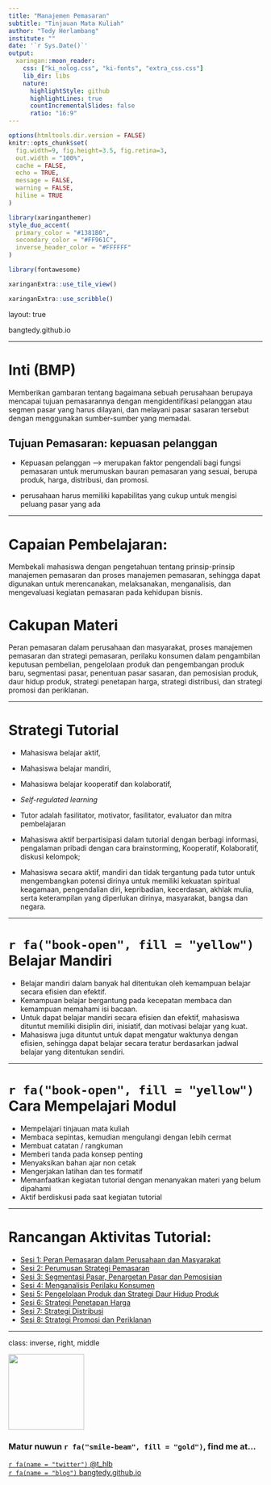 ```yaml
---
title: "Manajemen Pemasaran"
subtitle: "Tinjauan Mata Kuliah"
author: "Tedy Herlambang"
institute: ""
date: '`r Sys.Date()`'
output:
  xaringan::moon_reader:
    css: ["ki_nolog.css", "ki-fonts", "extra_css.css"]
    lib_dir: libs
    nature:
      highlightStyle: github
      highlightLines: true
      countIncrementalSlides: false
      ratio: "16:9"
---
```


```r
options(htmltools.dir.version = FALSE)
knitr::opts_chunk$set(
  fig.width=9, fig.height=3.5, fig.retina=3,
  out.width = "100%",
  cache = FALSE,
  echo = TRUE,
  message = FALSE, 
  warning = FALSE,
  hiline = TRUE
)
```

```r
library(xaringanthemer)
style_duo_accent(
  primary_color = "#1381B0",
  secondary_color = "#FF961C",
  inverse_header_color = "#FFFFFF"
)
```

```r
library(fontawesome)
```

```r
xaringanExtra::use_tile_view()
```

```r
xaringanExtra::use_scribble()
```
layout: true

<div class="my-footer"><span>bangtedy.github.io</span></div>

<!-- this adds the link footer to all slides, depends on my-footer class in css-->

---

# Inti (BMP)

Memberikan gambaran tentang bagaimana sebuah perusahaan berupaya mencapai tujuan pemasarannya dengan mengidentifikasi pelanggan atau segmen pasar yang harus dilayani, dan melayani pasar sasaran tersebut dengan menggunakan sumber-sumber yang memadai. 

## Tujuan Pemasaran: kepuasan pelanggan

- Kepuasan pelanggan --> merupakan faktor pengendali bagi fungsi pemasaran untuk merumuskan bauran pemasaran yang sesuai, berupa produk, harga, distribusi, dan promosi.

- perusahaan harus memiliki kapabilitas yang cukup untuk mengisi peluang pasar yang ada

---

# Capaian Pembelajaran:

Membekali mahasiswa dengan pengetahuan tentang prinsip-prinsip manajemen pemasaran dan proses manajemen pemasaran, sehingga dapat digunakan untuk merencanakan, melaksanakan, menganalisis, dan mengevaluasi kegiatan pemasaran pada kehidupan bisnis. 

# Cakupan Materi

Peran pemasaran dalam perusahaan dan masyarakat, proses manajemen pemasaran dan strategi pemasaran, perilaku konsumen dalam pengambilan keputusan pembelian, pengelolaan produk dan pengembangan produk baru, segmentasi pasar, penentuan pasar sasaran, dan pemosisian produk, daur hidup produk, strategi penetapan harga, strategi distribusi, dan strategi promosi dan periklanan. 

---

# Strategi Tutorial
- Mahasiswa belajar aktif, 
- Mahasiswa belajar mandiri, 
- Mahasiswa belajar kooperatif dan kolaboratif, 
- *Self-regulated learning*
- Tutor adalah fasilitator, motivator, fasilitator, evaluator dan mitra pembelajaran
- Mahasiswa aktif berpartisipasi dalam tutorial dengan berbagi informasi, pengalaman pribadi dengan cara brainstorming, Kooperatif, Kolaboratif, diskusi kelompok;

- Mahasiswa secara aktif, mandiri dan tidak tergantung pada tutor untuk mengembangkan potensi dirinya untuk memiliki kekuatan spiritual keagamaan, pengendalian diri, kepribadian, kecerdasan, akhlak mulia, serta keterampilan yang diperlukan dirinya, masyarakat, bangsa dan negara. 

---

# `r fa("book-open", fill = "yellow")` Belajar Mandiri
- Belajar mandiri dalam banyak hal ditentukan oleh kemampuan belajar secara efisien dan efektif. 
- Kemampuan belajar bergantung pada kecepatan membaca dan kemampuan memahami isi bacaan. 
- Untuk dapat belajar mandiri secara efisien dan efektif, mahasiswa dituntut memiliki disiplin diri, inisiatif, dan motivasi belajar yang kuat.
- Mahasiswa juga dituntut untuk dapat mengatur waktunya dengan efisien, sehingga dapat belajar secara teratur berdasarkan jadwal belajar yang ditentukan sendiri.

---

# `r fa("book-open", fill = "yellow")` Cara Mempelajari Modul
- Mempelajari tinjauan mata kuliah
- Membaca sepintas, kemudian mengulangi dengan lebih cermat
- Membuat catatan / rangkuman 
- Memberi tanda pada konsep penting 
- Menyaksikan bahan ajar non cetak
- Mengerjakan latihan dan  tes formatif
- Memanfaatkan kegiatan tutorial dengan menanyakan materi yang belum dipahami
- Aktif berdiskusi pada saat kegiatan tutorial

---

# Rancangan Aktivitas Tutorial:

- [Sesi 1: Peran Pemasaran dalam Perusahaan dan Masyarakat](https://bangtedy.github.io/manajemenpemasaran/sesi1#1)
- [Sesi 2: Perumusan Strategi Pemasaran](https://bangtedy.github.io/manajemenpemasaran/Sesi2#1)
- [Sesi 3: Segmentasi Pasar, Penargetan Pasar dan Pemosisian](https://bangtedy.github.io/manajemenpemasaran/Sesi3#1)
- [Sesi 4: Menganalisis Perilaku Konsumen](https://bangtedy.github.io/manajemenpemasaran/Sesi4#1)
- [Sesi 5: Pengelolaan Produk dan Strategi Daur Hidup Produk](https://bangtedy.github.io/manajemenpemasaran/Sesi5#1)
- [Sesi 6: Strategi Penetapan Harga](https://bangtedy.github.io/manajemenpemasaran/Sesi6#1)
- [Sesi 7: Strategi  Distribusi](https://bangtedy.github.io/manajemenpemasaran/Sesi7#1)
- [Sesi 8: Strategi Promosi dan Periklanan](https://bangtedy.github.io/manajemenpemasaran/Sesi8#1)


---
class: inverse, right, middle

<img class= "circle" src="https://github.com/bangtedy.png" width="150px"/>

### Matur nuwun `r fa("smile-beam", fill = "gold")`, find me at...

[`r fa(name = "twitter")` @t_hlb](http://twitter.com/t_hlb)  
[`r fa(name = "blog")` bangtedy.github.io](https://bangtedy.github.io)
